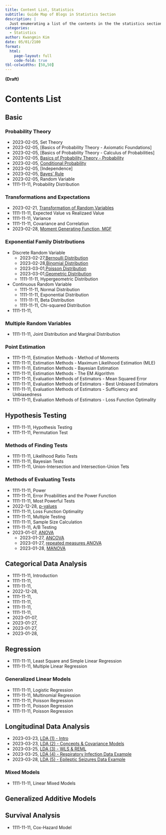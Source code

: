 ```yaml
---
title: Content List, Statistics 
subtitle: Guide Map of Blogs in Statistics Section
description: |
  Just enumerating a list of the contents in the the statistics section 
categories:
  - Statistics
author: Kwangmin Kim
date: 05/01/2100
format: 
  html:
    page-layout: full
    code-fold: true
tbl-colwidths: [50,50]
---
```


**(Draft)**

# Contents List

## Basic

### Probability Theory

* 2023-02-05, Set Theory
* 2023-02-05, [Basics of Probability Theory - Axiomatic Foundations]
* 2023-02-05, [Basics of Probability Theory - Calculus of Probabilities]
* 2023-02-05, [Basics of Probability Theory - Probability](../2023-02-05_probability/index.qmd)
* 2023-02-05, [Conditional Probability](../2023-02-05_conditional_probability/index.qmd)
* 2023-02-05, [Independence]
* 2023-02-05, [Bayes' Rule](../2023-02-05_bayes_rule/index.qmd)
* 2023-02-05, Random Variable
* 1111-11-11, Probability Distribution

### Transformations and Expectations

* 2023-02-21, [Transformation of Random Variables](../2023-02-21_transformation/index.qmd)
* 1111-11-11, Expected Value vs Realizaed Value
* 1111-11-11, Variance
* 1111-11-11, Covariance and Correlation
* 2023-02-28, [Moment Generating Function, MGF](../2023-02-28_mgf/index.qmd)

### Exponential Family Distributions

* Discrete Random Variable
  * 2023-02-27,[Bernoulli Distribution](../2023-02-27_exponential_family/discrete_bernoulli.qmd)
  * 2023-02-28,[Binomial Distribution](../2023-02-27_exponential_family/discrete_binomial.qmd)
  * 2023-03-01,[Poisson Distribution](../2023-02-27_exponential_family/discrete_poisson.qmd)
  * 2023-03-01,[Geometric Distribution](../2023-02-27_exponential_family/discrete_geometric.qmd)
  * 1111-11-11, Hypergeometric Distribution
* Continuous Random Variable
  * 1111-11-11, Normal Distribution
  * 1111-11-11, Exponential Distribution
  * 1111-11-11, Beta Distribution
  * 1111-11-11, Chi-squared Distribution
* 1111-11-11, 

### Multiple Random Variables

* 1111-11-11, Joint Distribution and Marginal Distribution

### Point Estimation

* 1111-11-11, Estimation Methods - Method of Moments
* 1111-11-11, Estimation Methods - Maximum Likelihood Estimation (MLE)
* 1111-11-11, Estimation Methods - Bayesian Estimation
* 1111-11-11, Estimation Methods - The EM Algorithm
* 1111-11-11, Evaluation Methods of Estimators - Mean Squared Error
* 1111-11-11, Evaluation Methods of Estimators - Best Unbiased Estimators
* 1111-11-11, Evaluation Methods of Estimators - Sufficiency and Unbiasedness
* 1111-11-11, Evaluation Methods of Estimators - Loss Function Optimality



## Hypothesis Testing

* 1111-11-11, Hypothesis Testing
* 1111-11-11, Permutation Test

### Methods of Finding Tests

* 1111-11-11, Likelihood Ratio Tests
* 1111-11-11, Bayesian Tests
* 1111-11-11, Union-Intersection and Intersection-Union Tets

### Methods of Evaluating Tests

* 1111-11-11, Power
* 1111-11-11, Error Proabilities and the Power Function
* 1111-11-11, Most Powerful Tests
* 2022-12-28, [p-values](../2022-12-08-P-value/index.qmd)
* 1111-11-11, Loss Function Optimality
* 1111-11-11, Multiple Testing
* 1111-11-11, Sample Size Calculation
* 1111-11-11, A/B Testing
* 2023-01-07, [ANOVA](../2023-01-07-anova/index.qmd)
  * 2023-01-27, [ANCOVA](../2023-01-27_ANCOVA/)
  * 2023-01-27, [repeated measures ANOVA](../2023-01-27_rmANOVA/)
  * 2023-01-28, [MANOVA](../2023-01-28_MANOVA/)

## Categorical Data Analysis

* 1111-11-11, Introduction
* 1111-11-11, 
* 1111-11-11, 
* 2022-12-28, 
* 1111-11-11, 
* 1111-11-11, 
* 1111-11-11, 
* 1111-11-11, 
* 2023-01-07, 
* 2023-01-27, 
* 2023-01-27, 
* 2023-01-28, 

## Regression

* 1111-11-11, Least Square and Simple Linear Regression
* 1111-11-11, Multiple Linear Regression

### Generalized Linear Models
* 1111-11-11, Logistic Regression
* 1111-11-11, Multinomial Regression
* 1111-11-11, Poisson Regression
* 1111-11-11, Poisson Regression
* 1111-11-11, Poisson Regression

## Longitudinal Data Analysis

* 2023-03-23, [LDA (1) - Intro](../LDA/1_intro.qmd)
* 2023-03-23, [LDA (2) - Concepts & Covariance Models](../LDA/2_covariance_model.qmd)
* 2023-03-25, [LDA (3) - WLS & REML](../LDA/intro.qmd)
* 2023-03-25, [LDA (4) - Respiratory Infection Data Example](../LDA/intro.qmd)
* 2023-03-28, [LDA (5) - Epileptic Seizures Data Example](../LDA/intro.qmd)

### Mixed Models

 * 1111-11-11, Linear Mixed Models

## Generalized Additive Models

## Survival Analysis

* 1111-11-11,  Cox-Hazard Model